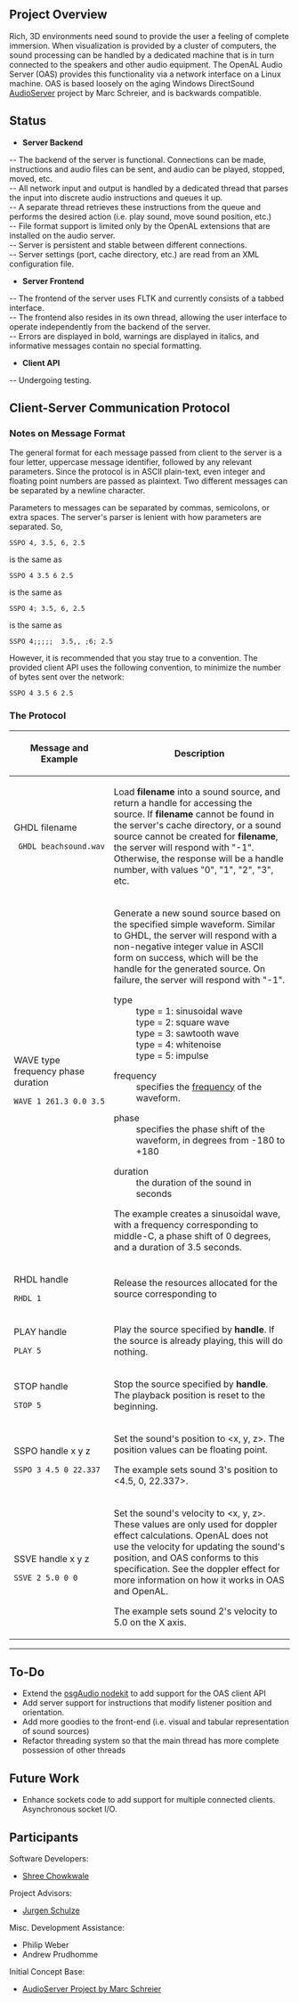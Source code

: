 ﻿
==Project Overview==

Rich, 3D environments need sound to provide the user a feeling of complete immersion. When visualization is provided by a cluster of computers, the sound processing can be handled by a dedicated machine that is in turn connected to the speakers and other audio equipment. The OpenAL Audio Server (OAS) provides this functionality via a network interface on a Linux machine. OAS is based loosely on the aging Windows DirectSound [http://www.calit2.net/~jschulze/projects/audioserver/ AudioServer] project by Marc Schreier, and is backwards compatible.

==Status==
* '''Server Backend'''
-- The backend of the server is functional. Connections can be made, instructions and audio files can be sent, and audio can be played, stopped, moved, etc.<br>
-- All network input and output is handled by a dedicated thread that parses the input into discrete audio instructions and queues it up. <br>
-- A separate thread retrieves these instructions from the queue and performs the desired action (i.e. play sound, move sound position, etc.) <br>
-- File format support is limited only by the OpenAL extensions that are installed on the audio server.<br>
-- Server is persistent and stable between different connections. <br>
-- Server settings (port, cache directory, etc.) are read from an XML configuration file.

* '''Server Frontend'''
-- The frontend of the server uses FLTK and currently consists of a tabbed interface. <br>
-- The frontend also resides in its own thread, allowing the user interface to operate independently from the backend of the server. <br>
-- Errors are displayed in bold, warnings are displayed in italics, and informative messages contain no special formatting. <br>

* '''Client API'''
-- Undergoing testing. <br>

==Client-Server Communication Protocol==

===Notes on Message Format===
The general format for each message passed from client to the server is a four letter, uppercase
message identifier, followed by any relevant parameters. Since the protocol is in ASCII plain-text,
even integer and floating point numbers are passed as plaintext. Two different messages can be
separated by a newline character.

Parameters to messages can be separated by commas, semicolons, or extra spaces. The server's parser 
is lenient with how parameters are separated. So,
<pre>SSPO 4, 3.5, 6, 2.5</pre>
is the same as
<pre>SSPO 4 3.5 6 2.5</pre>
is the same as
<pre>SSPO 4; 3.5, 6, 2.5</pre>
is the same as
<pre>SSPO 4;;;;;  3.5,, ;6; 2.5</pre>
However, it is recommended that you stay true to a convention. The provided client API uses the
following convention, to minimize the number of bytes sent over the network:
<pre>SSPO 4 3.5 6 2.5</pre>

===The Protocol===

{| border="1" bgcolor="#FFFFFF"
|- align="center"
! scope="col" width="35%" | Message and Example
! scope="col" width="65%" | Description
|-
| 
GHDL filename
  GHDL beachsound.wav
|
Load '''filename''' into a sound source, and return a handle for accessing the source. If 
'''filename''' cannot be found in the server's cache directory, or a sound source cannot be
created for '''filename''', the server will respond with "-1". Otherwise, the response will be a
handle number, with values "0", "1", "2", "3", etc.
|-
|
WAVE type frequency phase duration
 WAVE 1 261.3 0.0 3.5
|
Generate a new sound source based on the specified simple waveform. Similar to GHDL, the server 
will respond with a non-negative integer value in ASCII form on success, which will be the handle
for the generated source. On failure, the server will respond with "-1".

;type
: type = 1: sinusoidal wave
: type = 2: square wave
: type = 3: sawtooth wave 
: type = 4: whitenoise
: type = 5: impulse

;frequency
: specifies the [http://en.wikipedia.org/wiki/Audio_frequency frequency] of the waveform. 

;phase
: specifies the phase shift of the waveform, in degrees from -180 to +180

;duration
: the duration of the sound in seconds

The example creates a sinusoidal wave, with a frequency corresponding to middle-C, a phase shift of 0 
degrees, and a duration of 3.5 seconds. 
|-
|
RHDL handle
 RHDL 1
|
Release the resources allocated for the source corresponding to <handle>
|-
|
PLAY handle
 PLAY 5
|
Play the source specified by '''handle'''. If the source is already playing, this will do nothing.

|-
|
STOP handle
 STOP 5
|
Stop the source specified by '''handle'''. The playback position is reset to the beginning.
|-
|
SSPO handle x y z
 SSPO 3 4.5 0 22.337
|
Set the sound's position to <nowiki><x, y, z></nowiki>. The position values can be floating point.

The example sets sound 3's position to <nowiki><4.5, 0, 22.337></nowiki>.
|-
|
SSVE handle x y z
 SSVE 2 5.0 0 0
|
Set the sound's velocity to <nowiki><x, y, z></nowiki>. These values are only used for doppler 
effect calculations. OpenAL does not use the velocity for updating the sound's position, and OAS 
conforms to this specification. See the doppler effect for more information on how it works in OAS 
and OpenAL.

The example sets sound 2's velocity to 5.0 on the X axis.
|}

----
==To-Do==
* Extend the [http://code.google.com/p/osgaudio/ osgAudio nodekit] to add support for the OAS client API
* Add server support for instructions that modify listener position and orientation.
* Add more goodies to the front-end (i.e. visual and tabular representation of sound sources)
* Refactor threading system so that the main thread has more complete possession of other threads

==Future Work==
* Enhance sockets code to add support for multiple connected clients. Asynchronous socket I/O.

==Participants==

Software Developers:

* [http://www.linkedin.com/in/shreec Shree Chowkwale]

Project Advisors:

* [http://www.calit2.net/~jschulze/ Jurgen Schulze]

Misc. Development Assistance:

* Philip Weber
* Andrew Prudhomme


Initial Concept Base:

* [http://www.calit2.net/~jschulze/projects/audioserver/ AudioServer Project by Marc Schreier]


